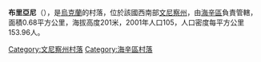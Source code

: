 {{coord|48|40|19|N|29|29|7|E|scale:30000|display=title}}

'''布里亞尼'''（{{lang-uk|Бур'яни}}），是[[烏克蘭|烏克蘭]]的村落，位於該國西南部[[文尼察州|文尼察州]]，由[[海辛區|海辛區]]負責管轄，面積0.68平方公里，海拔高度201米，2001年人口105，人口密度每平方公里153.96人。

[[Category:文尼察州村落|Category:文尼察州村落]]
[[Category:海辛區村落|Category:海辛區村落]]


{{Vinnytsia-geo-stub}}